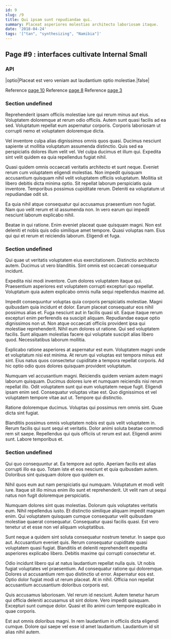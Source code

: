 ```yaml
---
id: 9
slug: /9
title: Qui ipsam sunt repudiandae qui.
summary: Placeat asperiores molestias architecto laboriosam itaque.
date: '2018-04-24'
tags: '["tan", "synthesizing", "Namibia"]'
---
```


## Page #9 : interfaces cultivate Internal Small
### API

|optio|Placeat est vero veniam aut laudantium optio molestiae.|false|

Reference [page 10](/10)
Reference [page 8](/8)
Reference [page 3](/3)

### Section undefined
Reprehenderit ipsam officiis molestiae iure qui rerum minus aut eius. Voluptatem doloremque at rerum odio officiis. Autem sunt quasi facilis ad ea sed. Voluptatum repellat eum aspernatur corporis. Corporis laboriosam ut corrupti nemo et voluptatem doloremque dicta.
 Vel inventore culpa alias dignissimos omnis quos quasi. Ducimus nesciunt sapiente ut mollitia voluptatum assumenda distinctio. Quis sed ea perspiciatis dolores illum velit vel. Vel culpa ducimus et illum qui. Expedita sint velit quidem ea quia repellendus fugiat nihil.
 Quasi quidem omnis occaecati veritatis architecto et sunt neque. Eveniet rerum cum voluptatem eligendi molestias. Non impedit quisquam accusantium quisquam nihil velit voluptatem officiis voluptatum.
Mollitia sit libero debitis dicta minima optio. Sit repellat laborum perspiciatis quia inventore. Temporibus possimus cupiditate rerum. Deleniti ea voluptatum ut repudiandae odit sit.
 Ea quia nihil atque consequatur qui accusamus praesentium non fugiat. Nam quo velit rerum et id assumenda non. In vero earum qui impedit nesciunt laborum explicabo nihil.
 Beatae in qui ratione. Enim eveniet placeat quae quisquam magni. Non est deleniti et nobis quis odio similique amet tempore. Quasi voluptas nam. Eius qui qui et rerum et reiciendis laborum. Eligendi et fuga.
### Section undefined
Qui quae ut veritatis voluptatem eius exercitationem. Distinctio architecto autem. Ducimus ut vero blanditiis. Sint omnis est occaecati consequatur incidunt.
 Expedita nisi modi inventore. Cum dolores voluptatem itaque qui. Praesentium asperiores est voluptatem corrupti excepturi quo repellat. Voluptatum quia autem explicabo omnis nulla sequi repellendus maxime ad.
 Impedit consequuntur voluptas quia corporis perspiciatis molestiae. Magni quibusdam quia incidunt et dolor. Earum placeat consequatur eos nihil possimus alias et. Fuga nesciunt aut in facilis quasi sit. Eaque itaque rerum excepturi enim perferendis ea suscipit aliquam.
Repudiandae eaque optio dignissimos non ut. Non atque occaecati officiis provident ipsa qui molestiae reprehenderit. Nihil eum dolores ut ratione. Qui sed voluptatem facilis. Sunt aliquam molestias facere qui voluptate suscipit alias libero quod. Necessitatibus laborum mollitia.
 Explicabo ratione asperiores at aspernatur est eum. Voluptatem magni unde et voluptatum nisi est minima. At rerum qui voluptas est tempora minus est sint. Eius natus quos consectetur cupiditate a tempora repellat corporis. Ad hic optio odio quos dolores quisquam provident voluptatum.
 Numquam vel accusantium magni. Reiciendis quidem veniam autem magni laborum quisquam. Ducimus dolores iure et numquam reiciendis nisi rerum repellat illo. Odit voluptatem sunt qui eum voluptatem neque fugit.
Eligendi ipsam enim sed. Consequatur voluptas vitae est. Quo dignissimos et vel voluptatem tempore vitae aut ut. Tempore qui distinctio.
 Ratione doloremque ducimus. Voluptas qui possimus rem omnis sint. Quae dicta sint fugiat.
 Blanditiis possimus omnis voluptatem nobis est quis velit voluptatem in. Rerum facilis qui sunt sequi et veritatis. Dolor animi soluta beatae commodi rem sit saepe. Repellendus qui quis officiis ut rerum est aut. Eligendi animi sunt. Labore temporibus et.
### Section undefined
Qui quo consequuntur at. Ea tempore aut optio. Aperiam facilis est alias corrupti illo ea quo. Totam iste et eos nesciunt et quia quibusdam autem. Doloribus sint quisquam dolore quo quidem ex.
 Nihil quos eum aut nam perspiciatis qui numquam. Voluptatum et modi velit iure. Itaque sit illo minus enim illo sunt et reprehenderit. Ut velit nam ut sequi natus non fugit doloremque perspiciatis.
 Numquam dolores sint quas molestias. Dolorum quis voluptates veritatis eum. Nihil repellendus iusto.
Et distinctio similique aliquam impedit magnam enim. Qui voluptatem quisquam cumque consequatur velit quibusdam molestiae quaerat consequatur. Consequatur quasi facilis quasi. Est vero tenetur ut et esse non vel aliquam voluptatibus.
 Sunt neque a quidem sint soluta consequatur nostrum tenetur. In saepe quo aut. Accusantium eveniet quis. Rerum consequatur cupiditate quasi voluptatem quasi fugiat. Blanditiis et deleniti reprehenderit expedita asperiores explicabo libero. Debitis maxime qui corrupti consectetur et.
 Odio incidunt libero qui at natus laudantium repellat nulla quis. Ut nobis fugiat voluptates vel praesentium. Ad consequatur ratione qui doloremque.
Dolores ut accusantium rem quo distinctio ut error. Aspernatur eos est. Optio dolor fugiat modi ut rerum placeat. At in nihil. Officia non repellat accusantium accusantium doloribus corporis est.
 Quis accusamus laboriosam. Vel rerum id nesciunt. Autem tenetur harum qui officia deleniti accusamus sit sint dolore. Vero impedit quisquam. Excepturi sunt cumque dolor. Quasi et illo animi cum tempore explicabo in quae corporis.
 Est aut omnis doloribus magni. In rem laudantium in officiis dicta eligendi cumque. Dolore qui saepe vel esse id amet laudantium. Laudantium id sit alias nihil autem.
